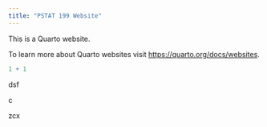 ```yaml
---
title: "PSTAT 199 Website"
---
```


This is a Quarto website.

To learn more about Quarto websites visit <https://quarto.org/docs/websites>.

```r
1 + 1
```

dsf

c

zcx
